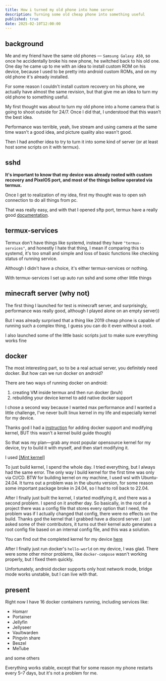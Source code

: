 ```yaml
---
title: How i turned my old phone into home server
description: Turning some old cheap phone into something useful
published: true
date: 2025-02-10T12:00:00
---
```

## background

Me and my friend have the same old phones — `Samsung Galaxy A50`, so once he accidentally broke his new phone, he switched back to his old one. One day he came up to me with an idea to install custom ROM on his device, because I used to be pretty into android custom ROMs, and on my old phone it's already installed.

For some reason I couldn't install custom recovery on his phone, we actually have almost the same revision, but that give me an idea to turn my old phone to something useful.

My first thought was about to turn my old phone into a home camera that is going to shoot outside for 24/7.
Once I did that, I understood that this wasn’t the best idea.

Performance was terrible, yeah, live stream and using camera at the same time wasn't a good idea, and picture quality also wasn't good.

Then I had another idea to try to turn it into some kind of server (or at least host some scripts on it with termux).

## sshd

**It's important to know that my device was already rooted with custom recovery and PixelOS port, and most of the things bellow operated via termux.**

Once I get to realization of my idea, first my thought was to open ssh connection to do all things from pc.

That was really easy, and with that I opened sftp port, termux have a really good [documentation](https://wiki.termux.com/wiki/Remote_Access).

## termux-services

Termux don't have things like systemd, instead they have `"termux-services"`, and honestly I hate that thing, I mean if comparing this to systemd, it's too small and simple and loss of basic functions like checking status of running service.

Although I didn't have a choice, it's either termux-services or nothing.

With termux-services I set up auto run sshd and some other little things

## minecraft server (why not)

The first thing I launched for test is minecraft server, and surprisingly, performance was really good, although I played alone on an empty server))

But I was already surprised that a thing like 2019 cheap phone is capable of running such a complex thing, I guess you can do it even without a root.

I also launched some of the little basic scripts just to make sure everything works fine

## docker

The most interesting part, so to be a real actual server, you definitely need docker. But how can we run docker on android?

There are two ways of running docker on android:

1. creating VM inside termux and then run docker (bruh)
2. rebuilding your device kernel to add native docker support

I chose a second way because I wanted max performance and I wanted a little challenge, I've
never built linux kernel in my life and especially kernel for my device.

Thanks god I had a [instruction](https://gist.github.com/FreddieOliveira/efe850df7ff3951cb62d74bd770dce27) for
adding docker support and modifying kernel, BUT this wasn't a kernel build guide though)

So that was my plan—grab any most popular opensource kernel for my device, try to build it with
myself, and then start modifying it.

I used [[Mint kernel]](https://github.com/FreshROMs/android_kernel_samsung_exynos9610_mint)

To just build kernel, I spend the whole day. I tried everything, but I always had the same error. The only way I build kernel for the first time was only via CI/CD. BTW for building kernel on my machine, I used wsl with Ubuntu-24.04. It turns out a problem was in the ubuntu version, for some reason some important package
broke in 24.04, so I had to roll back to 22.04.

After I finally just built the kernel, I started modifying it, and there was a second problem. I spend on it another day. So basically, in the root of a project there was a config file that stores every option that I need, the problem was if I actually changed that config, there were no effects on the build. Thanks god the kernel that I grabbed have a discord server. I just asked some of their contributors, it turns out their kernel auto generates a root config file based on an internal config file, and this was a solution.

You can find out the completed kernel for my device [here](https://github.com/terminaate/android_kernel_samsung_exynos9610_mint_docker)

After I finally just run docker's `hello-world` on my device, I was glad. There were some other minor problems, like `docker-compose` wasn't working properly, but I fixed them quickly.

Unfortunately, android docker supports only host network mode, bridge mode works unstable, but I
can live with that.

## present

Right now I have 16 docker containers running, including services like:

- Homarr
- Portainer
- Jellyfin
- Jellyseer
- Vaultwarden
- Pingvin share
- Beszel
- MeTube

and some others

Everything works stable, except that for some reason my phone restarts every 5–7 days, but it's not a problem for me.
